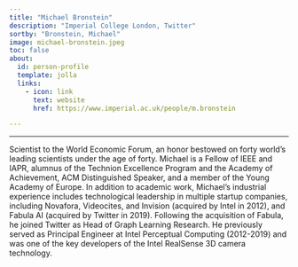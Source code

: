 ```yaml
---
title: "Michael Bronstein"
description: "Imperial College London, Twitter"
sortby: "Bronstein, Michael"
image: michael-bronstein.jpeg
toc: false
about:
  id: person-profile
  template: jolla
  links:
    - icon: link
      text: website
      href: https://www.imperial.ac.uk/people/m.bronstein

---
```

---

:::{#person-profile}
:::

Scientist to the World Economic Forum, an honor bestowed on forty world’s leading scientists under the age of forty. Michael is a Fellow of IEEE and IAPR, alumnus of the Technion Excellence Program and the Academy of Achievement, ACM Distinguished Speaker, and a member of the Young Academy of Europe. In addition to academic work, Michael's industrial experience includes technological leadership in multiple startup companies, including Novafora, Videocites, and Invision (acquired by Intel in 2012), and Fabula AI (acquired by Twitter in 2019). Following the acquisition of Fabula, he joined Twitter as Head of Graph Learning Research. He previously served as Principal Engineer at Intel Perceptual Computing (2012-2019) and was one of the key developers of the Intel RealSense 3D camera technology.